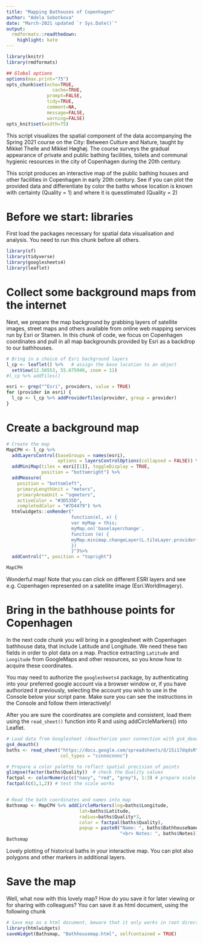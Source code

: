 ```yaml
---
title: "Mapping Bathouses of Copenhagen"
author: "Adela Sobotkova"
date: "March-2021 updated `r Sys.Date()`"
output:
  rmdformats::readthedown:
    highlight: kate
---
```


```r
library(knitr)
library(rmdformats)

## Global options
options(max.print="75")
opts_chunk$set(echo=TRUE,
	             cache=TRUE,
               prompt=FALSE,
               tidy=TRUE,
               comment=NA,
               message=FALSE,
               warning=FALSE)
opts_knit$set(width=75)
```

This script visualizes the spatial component of the data accompanying the Spring 2021 course on the City: Between Culture and Nature, taught by Mikkel Thelle and Mikkel Høghøj. 
The course surveys the gradual appearance of private and public bathing facilities, toilets and communal hygienic resources in the city of Copenhagen during the 20th century.

This script produces an interactive map of the public bathing houses and other facilities in Copenhagen in early 20th century.
See if you can plot the provided data and differentiate by color the baths whose location is known with certainty (Quality = 1) and where it is quesstimated (Quality = 2)

# Before we start: libraries
First load the packages necessary for spatial data visualisation and analysis. You need to run this chunk before all others. 
```r
library(sf)
library(tidyverse)
library(googlesheets4)
library(leaflet)
```

# Collect some background maps from the internet
Next, we prepare the map background by grabbing layers of satellite images, street maps and others available from online web mapping services run by Esri or Stamen. In this chunk of code, we focus on Copenhagen coordinates and pull in all map backgrounds provided by Esri as a backdrop to our bathhouses.  
```r
# Bring in a choice of Esri background layers  
l_cp <- leaflet() %>%   # assign the base location to an object
  setView(12.56553, 55.675946, zoom = 11)
#l_cp %>% addTiles()

esri <- grep("^Esri", providers, value = TRUE)
for (provider in esri) {
  l_cp <- l_cp %>% addProviderTiles(provider, group = provider)
}
```

# Create a background map
```r
# Create the map
MapCPH <- l_cp %>%
  addLayersControl(baseGroups = names(esri),
                   options = layersControlOptions(collapsed = FALSE)) %>%
  addMiniMap(tiles = esri[[1]], toggleDisplay = TRUE,
             position = "bottomright") %>%
  addMeasure(
    position = "bottomleft",
    primaryLengthUnit = "meters",
    primaryAreaUnit = "sqmeters",
    activeColor = "#3D535D",
    completedColor = "#7D4479") %>% 
  htmlwidgets::onRender("
                        function(el, x) {
                        var myMap = this;
                        myMap.on('baselayerchange',
                        function (e) {
                        myMap.minimap.changeLayer(L.tileLayer.provider(e.name));
                        })
                        }")%>%
  addControl("", position = "topright")

MapCPH

```

Wonderful map! Note that you can click on different ESRI layers and see e.g. Copenhagen represented on a satellite image (Esri.WorldImagery).

# Bring in the bathhouse points for Copenhagen
In the next code chunk you will bring in a googlesheet with Copenhagen bathhouse data, that include Latitude and Longitude. We need these two fields in order to plot data on a map. Practice extracting `Latitude` and `Longitude` from GoogleMaps and other resources, so you know how to acquire these coordinates. 

You may need to authorize the `googlesheets4` package, by authenticating into your preferred google account via a browser window or, if you have authorized it previously, selecting the account you wish to use  in the Console below your script pane.  Make sure you can see the instructions in the Console and follow them interactively!

After you are sure the coordinates are complete and consistent, load them using the `read_sheet()` function into R and using addCircleMarkers() into Leaflet. 
```r
# Load data from Googlesheet (deauthorize your connection with gs4_deauth() if read_sheet() gives you trouble)
gs4_deauth()
baths <- read_sheet("https://docs.google.com/spreadsheets/d/15i17dqdsRYv6tdboZIlxTmhdcaN-JtgySMXIXwb5WfE/edit#gid=0",
                    col_types = "ccnnncnnnc")

# Prepare a color palette to reflect spatial precision of points
glimpse(factor(baths$Quality))  # check the Quality values
factpal <- colorNumeric(c("navy", "red", "grey"), 1:3) # prepare scale
factpal(c(1,1,2)) # test the scale works


# Read the bath coordinates and names into map
Bathsmap <- MapCPH %>% addCircleMarkers(lng=baths$Longitude,
                           lat=baths$Latitude,
                           radius=baths$Quality*3,
                           color = factpal(baths$Quality),
                           popup = paste0("Name: ", baths$BathhouseName,
                                          "<br> Notes: ", baths$Notes))
Bathsmap

```
Lovely plotting of historical baths in your interactive map. You can plot also polygons and other markers in additional layers. 

# Save the map 
Well, what now with this lovely map? How do you save it for later viewing or for sharing with colleagues? You can save it as html document, using the following chunk 
```r
# Save map as a html document, beware that it only works in root directory
library(htmlwidgets)
saveWidget(Bathsmap, "Bathhousemap.html", selfcontained = TRUE)
```

